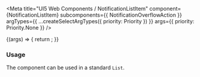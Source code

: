 
<Meta
  title="UI5 Web Components / NotificationListItem"
  component={NotificationListItem}
  subcomponents={{ NotificationOverflowAction }}
  argTypes={{
    ...createSelectArgTypes({ priority: Priority })
  }}
  args={{
    priority: Priority.None
  }}
/>

<DocsHeader />

<Canvas>
  <Story name="Default">
    {(args) => {
      return <NotificationListItem {...args} />;
    }}
  </Story>
</Canvas>

<ArgsTable story="." />
<div style={{fontFamily:'var(--sapFontFamily)', fontSize:'var(--sapFontSize)', color:'var(--sapTextColor)'}}>
<h3>Usage</h3>
The component can be used in a standard <code>List</code>.
</div>